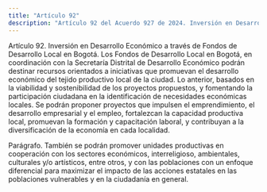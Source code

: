 ```yaml
---
title: "Artículo 92"
description: "Artículo 92 del Acuerdo 927 de 2024. Inversión en Desarrollo Económico a través de Fondos de Desarrollo Local en Bogotá."
---
```


Artículo 92. Inversión en Desarrollo Económico a través de Fondos de Desarrollo Local en Bogotá. Los Fondos de Desarrollo Local en Bogotá, en coordinación con la Secretaría Distrital de Desarrollo Económico podrán destinar recursos orientados a iniciativas que promuevan el desarrollo económico del tejido productivo local de la ciudad. Lo anterior, basados en la viabilidad y sostenibilidad de los proyectos propuestos, y fomentando la participación ciudadana en la identificación de necesidades económicas locales.
Se podrán proponer proyectos que impulsen el emprendimiento, el desarrollo empresarial y el empleo, fortalezcan la capacidad productiva local, promuevan la formación y capacitación laboral, y contribuyan a la diversificación de la economía en cada localidad.
 
Parágrafo. También se podrán promover unidades productivas en cooperación con los sectores económicos, interreligioso, ambientales, culturales y/o artísticos, entre otros, y con las poblaciones con un enfoque diferencial para maximizar el impacto de las acciones estatales en las poblaciones vulnerables y en la ciudadanía en general.
